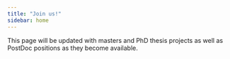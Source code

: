 ```yaml
---
title: "Join us!"
sidebar: home
---
```


This page will be updated with masters and PhD thesis projects as well as PostDoc positions as they become available.

<!-- ## PhD/master's projects at Laval University -->
<!-- **Deadline: October 30th 2024** -->
<!-- ![](pdf/2024_09_27_ULaval_en.pdf){width=100% height=800px} -->

<!-- ## Job offer at UQTR -->
<!-- **Deadline: December 19th 2024** -->
<!-- ![](pdf/2024_12_04_UQTR_en.pdf){width=100% height=800px} -->